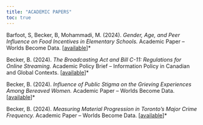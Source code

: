 ```yaml
---
title: "ACADEMIC PAPERS"
toc: true
---
```


Barfoot, S, Becker, B, Mohammadi, M. (2024). *Gender, Age, and Peer Influence on Food Incentives in Elementary Schools.* Academic Paper – Worlds Become Data. \[[available](https://github.com/brooklinbecker/food-incentive-analysis/blob/main/outputs/paper/paper.pdf)\]\*

Becker, B. (2024). *The Broadcasting Act and Bill C-11: Regulations for Online Streaming.* Academic Policy Brief – Information Policy in Canadian and Global Contexts. \[[available](https://drive.google.com/file/d/1izG8ZMQufXFaIziMvPb5u77fEonXcmSR/view?usp=sharing)\]\*

Becker, B. (2024). *Influence of Public Stigma on the Grieving Experiences Among Bereaved Women.* Academic Paper – Worlds Become Data. \[[available](https://github.com/brooklinbecker/grief_stigma/blob/main/paper/grief_stigma.pdf)\]\*

Becker, B. (2024). *Measuring Material Progression in Toronto’s Major Crime Frequency.* Academic Paper – Worlds Become Data. \[[available](https://github.com/brooklinbecker/major_crimes/blob/main/outputs/paper/MajorCrime.pdf)\]\*

